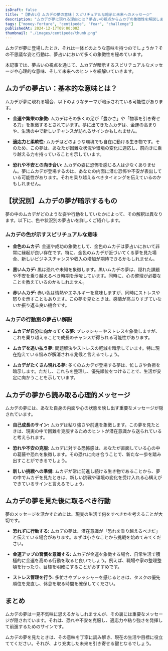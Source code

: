 ```yaml
---
isDraft: false
title: "【夢占い】ムカデの夢の意味｜スピリチュアルな暗示と未来へのメッセージ"
description: "ムカデが夢に現れる理由とは？夢占いの視点からムカデの象徴性を解説します。金運や繁栄、恐れの克服、新しい挑戦へのメッセージについて詳しくご紹介します。"
tags: ["money-forture", "centipede", "fear", "challenge"]
publishedAt: 2024-12-17T09:00:00Z
thumbnail: "./images/centipede/thumb.png"
---
```


ムカデが夢に登場したとき、それは一体どのような意味を持つのでしょうか？その不思議な姿と行動は、夢占いにおいて多くの象徴性を秘めています。

本記事では、夢占いの視点を通じて、ムカデが暗示するスピリチュアルなメッセージや心理的な意味、そして未来へのヒントを紐解いていきます。

<TableOfContents />

## ムカデの夢占い：基本的な意味とは？

ムカデが夢に現れる場合、以下のようなテーマが暗示されている可能性があります。

- <strong>金運や繁栄の象徴:</strong>
  ムカデはその多くの足が「豊かさ」や「物事を引き寄せる力」を象徴するとされています。夢に出てきたムカデは、金運の高まりや、生活の中で新しいチャンスが訪れるサインかもしれません。

- <strong>適応力と柔軟性:</strong>
  ムカデはどのような環境でも自在に動ける生き物です。そのため、この夢は、あなたが困難な状況や環境の変化に適応し、前向きに乗り越える力を持っていることを示しています。

- <strong>恐れや不安との向き合い:</strong>
  ムカデの姿に恐怖を感じる人は少なくありません。夢にムカデが登場するのは、あなたの内面に潜む恐怖や不安が表出している可能性があります。それを乗り越えるべきタイミングを伝えているのかもしれません。

## 【状況別】ムカデの夢が暗示するもの

夢の中のムカデがどのような姿や行動をしていたかによって、その解釈は異なります。以下に、色や状況別の夢占いを詳しくご紹介します。

### ムカデの色が示すスピリチュアルな意味

- <strong>金色のムカデ:</strong>
  金運や成功の象徴として、金色のムカデは夢占いにおいて非常に縁起が良い存在です。特に、金色のムカデが近づいてくる夢を見た場合、新しいビジネスチャンスや収入の増加が期待できるかもしれません。

- <strong>黒いムカデ:</strong>
  黒は恐れや未知を象徴します。黒いムカデの夢は、隠れた課題や不安を乗り越えるべき時期を示唆しています。同時に、心の整理が必要なことを教えているのかもしれません。

- <strong>赤いムカデ:</strong>
  赤い色は情熱やエネルギーを意味しますが、同時にストレスや怒りを示すこともあります。この夢を見たときは、感情が高ぶりすぎていないか振り返る良い機会です。

### ムカデの行動別の夢占い解説

- <strong>ムカデが自分に向かってくる夢:</strong>
  プレッシャーやストレスを象徴しますが、これを乗り越えることで成長のチャンスが得られる可能性があります。

- <strong>ムカデを追い払う夢:</strong>
  問題解決やストレスの軽減を暗示しています。特に現在抱えている悩みが解消される兆候と言えるでしょう。

- <strong>ムカデがたくさん現れる夢:</strong>
  多くのムカデが登場する夢は、忙しさや負担を暗示します。ただし、これらを整理し、優先順位をつけることで、生活が安定に向かうことを示しています。

## ムカデの夢から読み取る心理的メッセージ

ムカデの夢には、あなた自身の内面や心の状態を映し出す重要なメッセージが隠されています。

- <strong>自己成長のサイン:</strong>
  ムカデは粘り強さや前進を象徴します。この夢を見たときは、現実の中で困難を克服するためのヒントが潜在意識から送られていると考えられます。

- <strong>恐れや不安の克服:</strong>
  ムカデに対する恐怖感は、あなたが直面している心の中の葛藤や恐れを象徴します。その恐れに向き合うことで、新たな一歩を踏み出すことができるでしょう。

- <strong>新しい挑戦への準備:</strong>
  ムカデが常に前進し続ける生き物であることから、夢の中でムカデを見たときは、新しい挑戦や環境の変化を受け入れる心構えができているサインと言えるでしょう。

## ムカデの夢を見た後に取るべき行動

夢のメッセージを活かすためには、現実の生活で何をすべきかを考えることが大切です。

- <strong>恐れずに行動する:</strong>
  ムカデの夢は、潜在意識が「恐れを乗り越えるべきだ」と伝えている場合があります。まずは小さなことから挑戦を始めてみてください。

- <strong>金運アップの習慣を意識する:</strong>
  ムカデが金運を象徴する場合、日常生活で積極的に金運を高める行動を取ると良いでしょう。例えば、職場や家の整理整頓を行ったり、目標を明確にすることがおすすめです。

- <strong>ストレス管理を行う:</strong>
  多忙さやプレッシャーを感じるときは、タスクの優先順位を見直し、休息を取る時間を確保してください。

## まとめ

ムカデの夢は一見不気味に思えるかもしれませんが、その裏には重要なメッセージが隠されています。それは、恐れや不安を克服し、適応力や粘り強さを発揮して前進するためのサインです。

ムカデの夢を見たときは、その意味を丁寧に読み解き、現在の生活や目標に役立ててください。それが、より充実した未来を引き寄せる鍵となるでしょう。
